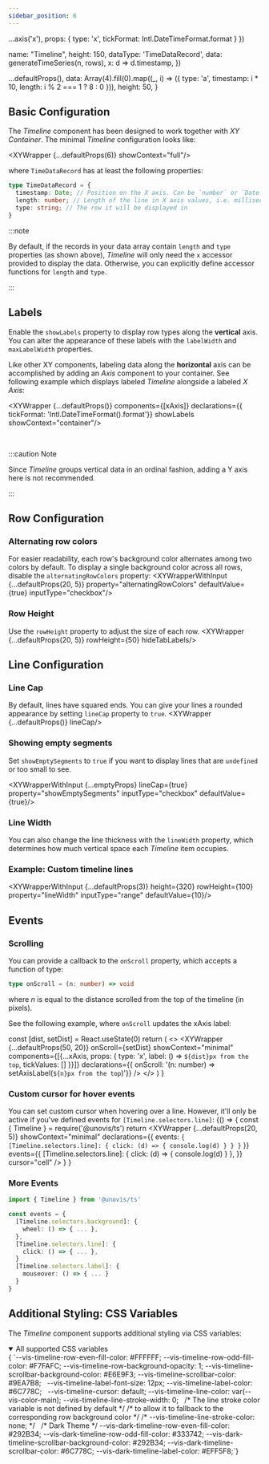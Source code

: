 ```yaml
---
sidebar_position: 6
---
```


  ...axis('x'),
  props: { type: 'x', tickFormat: Intl.DateTimeFormat.format }
})

  name: "Timeline",
  height: 150,
  dataType: 'TimeDataRecord',
  data: generateTimeSeries(n, rows),
  x: d => d.timestamp,
})

  ...defaultProps(),
  data: Array(4).fill(0).map((_, i) => ({ type: 'a', timestamp: i * 10, length: i % 2 === 1 ? 8 : 0 })),
  height: 50,
}

## Basic Configuration
The _Timeline_ component has been designed to work together with _XY Container_.
The minimal _Timeline_ configuration looks like:

<XYWrapper {...defaultProps(6)} showContext="full"/>

where `TimeDataRecord` has at least the following properties:

```ts
type TimeDataRecord = {
  timestamp: Date; // Position on the X axis. Can be `number` or `Date`
  length: number; // Length of the line in X axis values, i.e. milliseconds if you use `Date`
  type: string; // The row it will be displayed in
}
```

:::note

By default, if the records in your data array contain `length` and `type` properties (as shown above),
_Timeline_ will only need the `x` accessor provided to display the data.
Otherwise, you can explicitly define accessor functions for `length` and `type`.

:::

## Labels
Enable the `showLabels` property to display row types along the **vertical** axis. You can alter the
appearance of these labels with the `labelWidth` and `maxLabelWidth` properties.

Like other XY components, labeling data along the **horizontal** axis can be accomplished
by adding an _Axis_ component to your container. See following example which displays labeled
_Timeline_ alongside a labeled _X Axis_:

<XYWrapper {...defaultProps()}
  components={[xAxis]}
  declarations={{ tickFormat: 'Intl.DateTimeFormat().format'}}
  showLabels
  showContext="container"/>

<br/>

:::caution Note

Since *Timeline* groups vertical data in an ordinal fashion, adding a Y axis here is not recommended.

:::


## Row Configuration
### Alternating row colors
For easier readability, each row's background color alternates among two colors by default. To display a single
background color across all rows, disable the `alternatingRowColors` property:
<XYWrapperWithInput {...defaultProps(20, 5)} property="alternatingRowColors" defaultValue={true} inputType="checkbox"/>

### Row Height
Use the `rowHeight` property to adjust the size of each row.
<XYWrapper {...defaultProps(20, 5)} rowHeight={50} hideTabLabels/>

## Line Configuration
### Line Cap
By default, lines have squared ends. You can give your lines a rounded appearance by setting `lineCap` property to `true`.
<XYWrapper {...defaultProps()} lineCap/>

### Showing empty segments
Set `showEmptySegments` to `true` if you want to display lines that are `undefined` or too small to see.

<XYWrapperWithInput {...emptyProps} lineCap={true} property="showEmptySegments" inputType="checkbox" defaultValue={true}/>

### Line Width
You can also change the line thickness with the `lineWidth` property, which determines how much
vertical space each _Timeline_ item occupies.

### Example: Custom timeline lines
<XYWrapperWithInput {...defaultProps(3)} height={320} rowHeight={100} property="lineWidth" inputType="range" defaultValue={10}/>

## Events
### Scrolling
You can provide a callback to the `onScroll` property, which accepts a function of type:

```ts
type onScroll = (n: number) => void
```

where _n_ is equal to the distance scrolled from the top of the timeline (in pixels).

See the following example, where `onScroll` updates the xAxis label:

  const [dist, setDist] = React.useState(0)
  return (
    <>
      <XYWrapper {...defaultProps(50, 20)}
        onScroll={setDist}
        showContext="minimal"
        components={[{...xAxis, props: { type: 'x', label: () => `${dist}px from the top`, tickValues: [] }}]}
        declarations={{ onScroll: '(n: number) => setAxisLabel(`${n}px from the top`)'}}
        />
    </>
  )
}

<ScrollExample/>

### Custom cursor for hover events
You can set custom cursor when hovering over a line. However, it'll only be active if you've defined events for `[Timeline.selectors.line]`:
<BrowserOnly>
{() => {
  const { Timeline } = require('@unovis/ts')
  return <XYWrapper
      {...defaultProps(20, 5)}
      showContext="minimal"
      declarations={{
        events:
  `{
    [Timeline.selectors.line]: {
        click: (d) => { console.log(d) }
    }
  }`
      }}
      events={{
        [Timeline.selectors.line]: {
            click: (d) => { console.log(d) }
        },
      }}
      cursor="cell"
    />
  }
}
</BrowserOnly>

### More Events
```ts
import { Timeline } from '@unovis/ts'

const events = {
  [Timeline.selectors.background]: {
    wheel: () => { ... },
  },
  [Timeline.selectors.line]: {
    click: () => { ... },
  }
  [Timeline.selectors.label]: {
    mouseover: () => { ... }
  }
}
```

## Additional Styling: CSS Variables
The _Timeline_ component supports additional styling via CSS variables:

<details open>
  <summary>All supported CSS variables</summary>
  <CodeBlock language="css">{
`--vis-timeline-row-even-fill-color: #FFFFFF;
--vis-timeline-row-odd-fill-color: #F7FAFC;
--vis-timeline-row-background-opacity: 1;
--vis-timeline-scrollbar-background-color: #E6E9F3;
--vis-timeline-scrollbar-color: #9EA7B8;
 
--vis-timeline-label-font-size: 12px;
--vis-timeline-label-color: #6C778C;
 
--vis-timeline-cursor: default;
--vis-timeline-line-color: var(--vis-color-main);
--vis-timeline-line-stroke-width: 0;
 
/* The line stroke color variable is not defined by default */
/* to allow it to fallback to the corresponding row background color */
/* --vis-timeline-line-stroke-color: none; */
 
/* Dark Theme */
--vis-dark-timeline-row-even-fill-color: #292B34;
--vis-dark-timeline-row-odd-fill-color: #333742;
--vis-dark-timeline-scrollbar-background-color: #292B34;
--vis-dark-timeline-scrollbar-color: #6C778C;
--vis-dark-timeline-label-color: #EFF5F8;`}
  </CodeBlock>
</details>


<PropTable name="VisTimeline"/>
